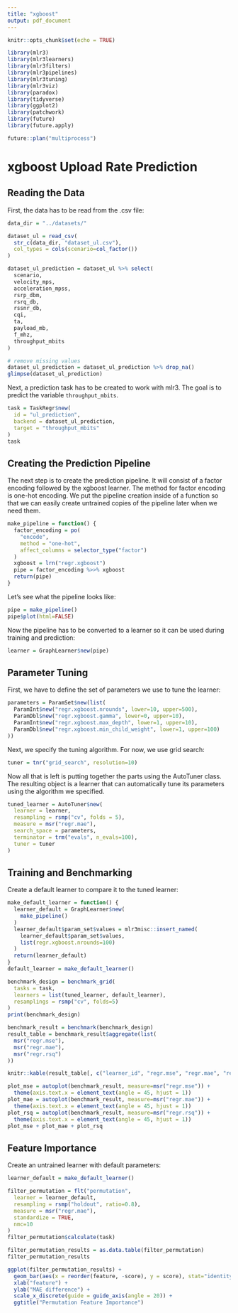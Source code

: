 ```yaml
---
title: "xgboost"
output: pdf_document
---
```


```r
knitr::opts_chunk$set(echo = TRUE)
```

```r
library(mlr3)
library(mlr3learners)
library(mlr3filters)
library(mlr3pipelines)
library(mlr3tuning)
library(mlr3viz)
library(paradox)
library(tidyverse)
library(ggplot2)
library(patchwork)
library(future)
library(future.apply)
```

```r
future::plan("multiprocess")
```

# xgboost Upload Rate Prediction

## Reading the Data

First, the data has to be read from the .csv file:
```r
data_dir = "../datasets/"

dataset_ul = read_csv(
  str_c(data_dir, "dataset_ul.csv"), 
  col_types = cols(scenario=col_factor())
)

dataset_ul_prediction = dataset_ul %>% select(
  scenario,
  velocity_mps,
  acceleration_mpss,
  rsrp_dbm,
  rsrq_db,
  rssnr_db,
  cqi,
  ta,
  payload_mb,
  f_mhz,
  throughput_mbits
)

# remove missing values
dataset_ul_prediction = dataset_ul_prediction %>% drop_na()
glimpse(dataset_ul_prediction)
```

Next, a prediction task has to be created to work with mlr3.
The goal is to predict the variable `throughput_mbits`.
```r
task = TaskRegr$new(
  id = "ul_prediction",
  backend = dataset_ul_prediction,
  target = "throughput_mbits"
)
task
```

## Creating the Prediction Pipeline

The next step is to create the prediction pipeline. It will consist of a factor encoding
followed by the xgboost learner. The method for factor encoding is one-hot encoding.
We put the pipeline creation inside of a function so that we can easily create
untrained copies of the pipeline later when we need them.
```r
make_pipeline = function() {
  factor_encoding = po(
    "encode",
    method = "one-hot",
    affect_columns = selector_type("factor")
  )
  xgboost = lrn("regr.xgboost")
  pipe = factor_encoding %>>% xgboost
  return(pipe)
}
```

Let's see what the pipeline looks like:
```r
pipe = make_pipeline()
pipe$plot(html=FALSE)
```

Now the pipeline has to be converted to a learner so it can be used during training and prediction:
```r
learner = GraphLearner$new(pipe)
```

## Parameter Tuning

First, we have to define the set of parameters we use to tune the learner:
```r
parameters = ParamSet$new(list(
  ParamInt$new("regr.xgboost.nrounds", lower=10, upper=500),
  ParamDbl$new("regr.xgboost.gamma", lower=0, upper=10),
  ParamInt$new("regr.xgboost.max_depth", lower=1, upper=10),
  ParamDbl$new("regr.xgboost.min_child_weight", lower=1, upper=100)
))
```

Next, we specify the tuning algorithm. For now, we use grid search:
```r
tuner = tnr("grid_search", resolution=10)
```

Now all that is left is putting together the parts using the AutoTuner class.
The resulting object is a learner that can automatically tune its parameters
using the algorithm we specified.
```r
tuned_learner = AutoTuner$new(
  learner = learner,
  resampling = rsmp("cv", folds = 5),
  measure = msr("regr.mae"),
  search_space = parameters,
  terminator = trm("evals", n_evals=100),
  tuner = tuner
)
```

## Training and Benchmarking

Create a default learner to compare it to the tuned learner:
```r
make_default_learner = function() {
  learner_default = GraphLearner$new(
    make_pipeline()
  )
  learner_default$param_set$values = mlr3misc::insert_named(
    learner_default$param_set$values,
    list(regr.xgboost.nrounds=100)
  )
  return(learner_default)
}
default_learner = make_default_learner()
```

```r
benchmark_design = benchmark_grid(
  tasks = task,
  learners = list(tuned_learner, default_learner),
  resamplings = rsmp("cv", folds=5)
)
print(benchmark_design)
```

```r
benchmark_result = benchmark(benchmark_design)
result_table = benchmark_result$aggregate(list(
  msr("regr.mse"),
  msr("regr.mae"),
  msr("regr.rsq")
))
```

```r
knitr::kable(result_table[, c("learner_id", "regr.mse", "regr.mae", "regr.rsq")])
```

```r
plot_mse = autoplot(benchmark_result, measure=msr("regr.mse")) +
  theme(axis.text.x = element_text(angle = 45, hjust = 1))
plot_mae = autoplot(benchmark_result, measure=msr("regr.mae")) +
  theme(axis.text.x = element_text(angle = 45, hjust = 1))
plot_rsq = autoplot(benchmark_result, measure=msr("regr.rsq")) +
  theme(axis.text.x = element_text(angle = 45, hjust = 1))
plot_mse + plot_mae + plot_rsq
```

## Feature Importance

Create an untrained learner with default parameters:
```r
learner_default = make_default_learner()
```

```r
filter_permutation = flt("permutation",
  learner = learner_default,
  resampling = rsmp("holdout", ratio=0.8),
  measure = msr("regr.mae"),
  standardize = TRUE,
  nmc=10
)
filter_permutation$calculate(task)
```

```r
filter_permutation_results = as.data.table(filter_permutation)
filter_permutation_results
```

```r
ggplot(filter_permutation_results) +
  geom_bar(aes(x = reorder(feature, -score), y = score), stat="identity") +
  xlab("feature") +
  ylab("MAE difference") +
  scale_x_discrete(guide = guide_axis(angle = 20)) +
  ggtitle("Permutation Feature Importance")
```